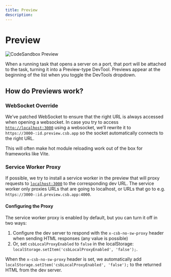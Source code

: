 ```yaml
---
title: Preview
description: 
---
```


# Preview

![CodeSandbox Preview](../images/devtools-cover-preview.jpg)

When a running task that opens a server on a port, that port will be attached to the task, turning it into a Preview-type DevTool. Previews appear at the beginning of the list when you toggle the DevTools dropdown. 

## How do Previews work?

### WebSocket Override

We’ve patched WebSocket to ensure that the right URL is always accessed when opening a websocket. In case you try to access [`http://localhost:3000`](http://localhost:3000) using a websocket, we’ll rewrite it to `https://3000-:id.preview.csb.app` so the socket automatically connects to the right URL.

This will often make hot module reloading work out of the box for frameworks like Vite.

### Service Worker Proxy

If possible, we try to install a service worker in the preview that will proxy requests to [`localhost:3000`](http://localhost:3000) to the corresponding dev URL. The service worker only proxies URLs that are going to localhost, or URLs that go to e.g. `https://3000-:id.preview.csb.app:4000`.

#### Configuring the Proxy

The service worker proxy is enabled by default, but you can turn it off in two ways:

1. Configure the dev server to respond with the `x-csb-no-sw-proxy` header when sending HTML responses (any value is possible)
2. Or, set `csbLocalProxyEnabled` to `false` in the localStorage: `localStorage.setItem('csbLocalProxyEnabled', 'false');`.

When the `x-csb-no-sw-proxy` header is set, we automatically add `localStorage.setItem('csbLocalProxyEnabled', 'false');` to the returned HTML from the dev server.
